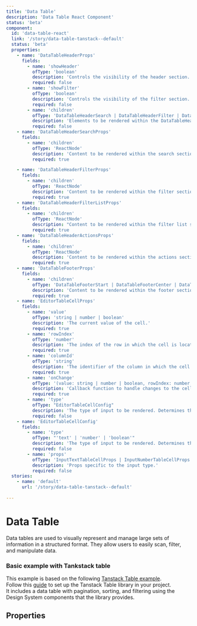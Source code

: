 ```yaml
---
title: 'Data Table'
description: 'Data Table React Component'
status: 'beta'
component:
  id: 'data-table-react'
  link: '/story/data-table-tanstack--default'
  status: 'beta'
  properties:
    - name: 'DataTableHeaderProps'
      fields:
        - name: 'showHeader'
          ofType: 'boolean'
          description: 'Controls the visibility of the header section.'
          required: false
        - name: 'showFilter'
          ofType: 'boolean'
          description: 'Controls the visibility of the filter section.'
          required: false
        - name: 'children'
          ofType: 'DataTableHeaderSearch | DataTableHeaderFilter | DataTableHeaderFilterList | DataTableHeaderActions'
          description: 'Elements to be rendered within the DataTableHeader component. Each child identifies a specific slot for content.'
          required: false
    - name: 'DataTableHeaderSearchProps'
      fields:
        - name: 'children'
          ofType: 'ReactNode'
          description: 'Content to be rendered within the search section of the DataTableHeader. Could e be a search input, autocomplete or similar component.'
          required: true

    - name: 'DataTableHeaderFilterProps'
      fields:
        - name: 'children'
          ofType: 'ReactNode'
          description: 'Content to be rendered within the filter section of the DataTableHeader. Could be a filter input, dropdown or similar component.'
          required: true
    - name: 'DataTableHeaderFilterListProps'
      fields:
        - name: 'children'
          ofType: 'ReactNode'
          description: "Content to be rendered within the filter list section of the DataTableHeader. It's a list of active filters represented as chips or tags."
          required: true
    - name: 'DataTableHeaderActionsProps'
      fields:
        - name: 'children'
          ofType: 'ReactNode'
          description: 'Content to be rendered within the actions section of the DataTableHeader. Could be action buttons like "Add", "Delete", or "Export".'
          required: true
    - name: 'DataTableFooterProps'
      fields:
        - name: 'children'
          ofType: 'DataTableFooterStart | DataTableFooterCenter | DataTableFooterEnd'
          description: 'Content to be rendered within the footer section of the DataTable. Each child identifies a specific slot for content.'
          required: true
    - name: 'EditorTableCellProps'
      fields:
        - name: 'value'
          ofType: 'string | number | boolean'
          description: 'The current value of the cell.'
          required: true
        - name: 'rowIndex'
          ofType: 'number'
          description: 'The index of the row in which the cell is located.'
          required: true
        - name: 'columnId'
          ofType: 'string'
          description: 'The identifier of the column in which the cell is located.'
          required: true
        - name: 'onChange'
          ofType: '(value: string | number | boolean, rowIndex: number, columnId: string) => void'
          description: 'Callback function to handle changes to the cell value.'
          required: true
        - name: 'type'
          ofType: "EditorTableCellConfig"
          description: 'The type of input to be rendered. Determines the kind of editor (e.g., text input, number input, checkbox).'
          required: false
    - name: 'EditorTableCellConfig'
      fields:
        - name: 'type'
          ofType: "'text' | 'number' | 'boolean'"
          description: 'The type of input to be rendered. Determines the kind of editor (e.g., text input, number input, checkbox).'
          required: false
        - name: 'props'
          ofType: 'InputTextTableCellProps | InputNumberTableCellProps | InputCheckboxTableCellProps'
          description: 'Props specific to the input type.'
          required: false
  stories:
    - name: 'default'
      url: '/story/data-table-tanstack--default'
  
---
```


# Data Table

Data tables are used to visually represent and manage large sets of information in a structured format. They allow users to easily scan, filter, and manipulate data.

<Section current="react">

### Basic example with Tankstack table

<ComponentPreview>
  <StorybookFrame componentId="data-table-react" story="default" />
</ComponentPreview>

This example is based on the following [Tanstack Table example](https://github.com/tanstack/table/tree/main/examples/react/filters-fuzzy).<br />
Follow this [guide](https://tanstack.com/table/latest/docs/installation) to set up the Tanstack Table library in your project.<br />
It includes a data table with pagination, sorting, and filtering using the Design System components that the library provides.

## Properties

<ComponentPropertiesTable componentId="data-table-react" />

</Section>
